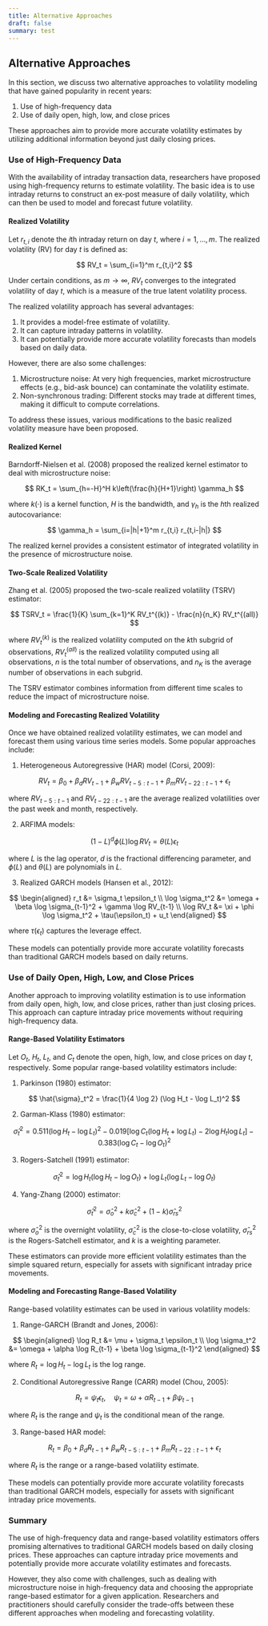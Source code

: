 ```yaml
---
title: Alternative Approaches
draft: false
summary: test
---
```



<TOCInline toc={props.toc} asDisclosure />

## Alternative Approaches

In this section, we discuss two alternative approaches to volatility modeling that have gained popularity in recent years:

1. Use of high-frequency data
2. Use of daily open, high, low, and close prices

These approaches aim to provide more accurate volatility estimates by utilizing additional information beyond just daily closing prices.

### Use of High-Frequency Data

With the availability of intraday transaction data, researchers have proposed using high-frequency returns to estimate volatility. The basic idea is to use intraday returns to construct an ex-post measure of daily volatility, which can then be used to model and forecast future volatility.

#### Realized Volatility

Let $r_{t,i}$ denote the $i$th intraday return on day $t$, where $i = 1, \ldots, m$. The realized volatility (RV) for day $t$ is defined as:

$$
RV_t = \sum_{i=1}^m r_{t,i}^2
$$

Under certain conditions, as $m \to \infty$, $RV_t$ converges to the integrated volatility of day $t$, which is a measure of the true latent volatility process.

The realized volatility approach has several advantages:

1. It provides a model-free estimate of volatility.
2. It can capture intraday patterns in volatility.
3. It can potentially provide more accurate volatility forecasts than models based on daily data.

However, there are also some challenges:

1. Microstructure noise: At very high frequencies, market microstructure effects (e.g., bid-ask bounce) can contaminate the volatility estimate.
2. Non-synchronous trading: Different stocks may trade at different times, making it difficult to compute correlations.

To address these issues, various modifications to the basic realized volatility measure have been proposed.

#### Realized Kernel

Barndorff-Nielsen et al. (2008) proposed the realized kernel estimator to deal with microstructure noise:

$$
RK_t = \sum_{h=-H}^H k\left(\frac{h}{H+1}\right) \gamma_h
$$

where $k(\cdot)$ is a kernel function, $H$ is the bandwidth, and $\gamma_h$ is the $h$th realized autocovariance:

$$
\gamma_h = \sum_{i=|h|+1}^m r_{t,i} r_{t,i-|h|}
$$

The realized kernel provides a consistent estimator of integrated volatility in the presence of microstructure noise.

#### Two-Scale Realized Volatility

Zhang et al. (2005) proposed the two-scale realized volatility (TSRV) estimator:

$$
TSRV_t = \frac{1}{K} \sum_{k=1}^K RV_t^{(k)} - \frac{n}{n_K} RV_t^{(all)}
$$

where $RV_t^{(k)}$ is the realized volatility computed on the $k$th subgrid of observations, $RV_t^{(all)}$ is the realized volatility computed using all observations, $n$ is the total number of observations, and $n_K$ is the average number of observations in each subgrid.

The TSRV estimator combines information from different time scales to reduce the impact of microstructure noise.

#### Modeling and Forecasting Realized Volatility

Once we have obtained realized volatility estimates, we can model and forecast them using various time series models. Some popular approaches include:

1. Heterogeneous Autoregressive (HAR) model (Corsi, 2009):

$$
RV_t = \beta_0 + \beta_d RV_{t-1} + \beta_w RV_{t-5:t-1} + \beta_m RV_{t-22:t-1} + \epsilon_t
$$

where $RV_{t-5:t-1}$ and $RV_{t-22:t-1}$ are the average realized volatilities over the past week and month, respectively.

2. ARFIMA models:

$$
(1 - L)^d \phi(L) \log RV_t = \theta(L) \epsilon_t
$$

where $L$ is the lag operator, $d$ is the fractional differencing parameter, and $\phi(L)$ and $\theta(L)$ are polynomials in $L$.

3. Realized GARCH models (Hansen et al., 2012):

$$
\begin{aligned}
r_t &= \sigma_t \epsilon_t \\
\log \sigma_t^2 &= \omega + \beta \log \sigma_{t-1}^2 + \gamma \log RV_{t-1} \\
\log RV_t &= \xi + \phi \log \sigma_t^2 + \tau(\epsilon_t) + u_t
\end{aligned}
$$

where $\tau(\epsilon_t)$ captures the leverage effect.

These models can potentially provide more accurate volatility forecasts than traditional GARCH models based on daily returns.

### Use of Daily Open, High, Low, and Close Prices

Another approach to improving volatility estimation is to use information from daily open, high, low, and close prices, rather than just closing prices. This approach can capture intraday price movements without requiring high-frequency data.

#### Range-Based Volatility Estimators

Let $O_t$, $H_t$, $L_t$, and $C_t$ denote the open, high, low, and close prices on day $t$, respectively. Some popular range-based volatility estimators include:

1. Parkinson (1980) estimator:

$$
\hat{\sigma}_t^2 = \frac{1}{4 \log 2} (\log H_t - \log L_t)^2
$$

2. Garman-Klass (1980) estimator:

$$
\hat{\sigma}_t^2 = 0.511 (\log H_t - \log L_t)^2 - 0.019 [\log C_t (\log H_t + \log L_t) - 2 \log H_t \log L_t] - 0.383 (\log C_t - \log O_t)^2
$$

3. Rogers-Satchell (1991) estimator:

$$
\hat{\sigma}_t^2 = \log H_t (\log H_t - \log O_t) + \log L_t (\log L_t - \log O_t)
$$

4. Yang-Zhang (2000) estimator:

$$
\hat{\sigma}_t^2 = \hat{\sigma}_o^2 + k \hat{\sigma}_c^2 + (1-k) \hat{\sigma}_{rs}^2
$$

where $\hat{\sigma}_o^2$ is the overnight volatility, $\hat{\sigma}_c^2$ is the close-to-close volatility, $\hat{\sigma}_{rs}^2$ is the Rogers-Satchell estimator, and $k$ is a weighting parameter.

These estimators can provide more efficient volatility estimates than the simple squared return, especially for assets with significant intraday price movements.

#### Modeling and Forecasting Range-Based Volatility

Range-based volatility estimates can be used in various volatility models:

1. Range-GARCH (Brandt and Jones, 2006):

$$
\begin{aligned}
\log R_t &= \mu + \sigma_t \epsilon_t \\
\log \sigma_t^2 &= \omega + \alpha \log R_{t-1} + \beta \log \sigma_{t-1}^2
\end{aligned}
$$

where $R_t = \log H_t - \log L_t$ is the log range.

2. Conditional Autoregressive Range (CARR) model (Chou, 2005):

$$
R_t = \psi_t \epsilon_t, \quad \psi_t = \omega + \alpha R_{t-1} + \beta \psi_{t-1}
$$

where $R_t$ is the range and $\psi_t$ is the conditional mean of the range.

3. Range-based HAR model:

$$
R_t = \beta_0 + \beta_d R_{t-1} + \beta_w R_{t-5:t-1} + \beta_m R_{t-22:t-1} + \epsilon_t
$$

where $R_t$ is the range or a range-based volatility estimate.

These models can potentially provide more accurate volatility forecasts than traditional GARCH models, especially for assets with significant intraday price movements.

### Summary

The use of high-frequency data and range-based volatility estimators offers promising alternatives to traditional GARCH models based on daily closing prices. These approaches can capture intraday price movements and potentially provide more accurate volatility estimates and forecasts.

However, they also come with challenges, such as dealing with microstructure noise in high-frequency data and choosing the appropriate range-based estimator for a given application. Researchers and practitioners should carefully consider the trade-offs between these different approaches when modeling and forecasting volatility.
